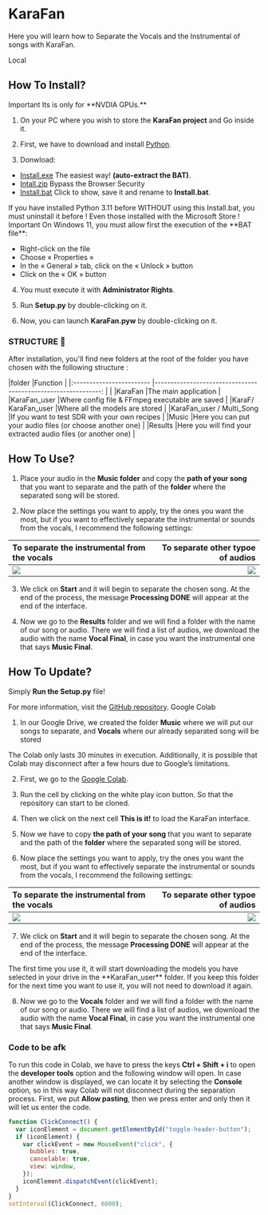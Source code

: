 # KaraFan

Here you will learn how to Separate the Vocals and the Instrumental of songs with KaraFan.

Local

## How To Install?


<Callout type="warning" emoji="⚠️">
  Important Its is only for **NVDIA GPUs.**
</Callout>

1. On your PC where you wish to store the **KaraFan project** and Go inside it.
2. First, we have to download and install [Python](https://www.python.org/ftp/python/3.11.0/python-3.11.0-amd64.exe).

3. Donwload:

- [Install.exe](https://github.com/Captain-FLAM/KaraFan/wiki/Data/Install.exe) The easiest way! **(auto-extract the BAT)**.
- [Intall.zip](https://github.com/Captain-FLAM/KaraFan/wiki/Data/Install.zip) Bypass the Browser Security
- [Install.bat](https://github.com/Captain-FLAM/KaraFan/wiki/Data/Install.bat) Click to show, save it and rename to **Install.bat**.

<Callout type="info" emoji="ℹ️">
  If you have installed Python 3.11 before WITHOUT using this Install.bat, you
  must uninstall it before ! Even those installed with the Microsoft Store !
</Callout>

<Callout type="Reactnode" emoji="💡">
 Important
 On Windows 11, you must allow first the execution of the **BAT file**:

- Right-click on the file
- Choose « Properties »
- In the « General » tab, click on the « Unlock » button
- Click on the « OK » button
</Callout>

4. You must execute it with **Administrator Rights**.

5. Run **Setup.py** by double-clicking on it.

6. Now, you can launch **KaraFan.pyw** by double-clicking on it.

### STRUCTURE 📂

After installation, you'll find new folders at the root of the folder you have chosen with the following structure :

|folder |Function |
|:------------------------ |-------------------------------------------------------------: | |
|KaraFan |The main application |
|KaraFan_user |Where config file & FFmpeg executable are saved |
|KaraF/ KaraFan_user |Where all the models are stored |
|KaraFan_user / Multi_Song |If you want to test SDR with your own recipes |
|Music |Here you can put your audio files (or choose another one) |
|Results |Here you will find your extracted audio files (or another one) |

## How To Use?

1. Place your audio in the **Music folder** and copy the **path of your song** that you want to separate and the path of the **folder** where the separated song will be stored.

2. Now place the settings you want to apply, try the ones you want the most, but if you want to effectively separate the instrumental or sounds from the vocals, I recommend the following settings:

| To separate the instrumental from the vocals | To separate other typoe of audios |
| :------------------------------------------- | --------------------------------: |
| ![](/Karafan-Vocals.png)                     |           ![](/Karafan-Other.png) |

3. We click on **Start** and it will begin to separate the chosen song. At the end of the process, the message **Processing DONE** will appear at the end of the interface.

4. Now we go to the **Results** folder and we will find a folder with the name of our song or audio. There we will find a list of audios, we download the audio with the name **Vocal Final**, in case you want the instrumental one that says **Music Final**.

## How To Update?

Simply **Run the Setup.py** file!

For more information, visit the [GitHub repository](https://github.com/Captain-FLAM/KaraFan).
Google Colab

1. In our Google Drive, we created the folder **Music** where we will put our songs to separate, and **Vocals** where our already separated song will be stored

<Callout type="warning" emoji="⚠️">
  The Colab only lasts 30 minutes in execution. Additionally, it is possible
  that Colab may disconnect after a few hours due to Google’s limitations.
</Callout>

2. First, we go to the [Google Colab](https://colab.research.google.com/github/Eddycrack864/KaraFan/blob/master/KaraFan_Improved_Version.ipynb).

3. Run the cell by clicking on the white play icon button. So that the repository can start to be cloned.

4. Then we click on the next cell **This is it!** to load the KaraFan interface.

5. Now we have to copy **the path of your song** that you want to separate and the path of the **folder** where the separated song will be stored.

6. Now place the settings you want to apply, try the ones you want the most, but if you want to effectively separate the instrumental or sounds from the vocals, I recommend the following settings:

| To separate the instrumental from the vocals | To separate other typoe of audios |
| :------------------------------------------- | --------------------------------: |
| ![](/Karafan-Vocals.png)                     |           ![](/Karafan-Other.png) |

7. We click on **Start** and it will begin to separate the chosen song. At the end of the process, the message **Processing DONE** will appear at the end of the interface.

<Callout type="info" emoji="ℹ️">
  The first time you use it, it will start downloading the models you have
  selected in your drive in the **KaraFan_user** folder. If you keep this folder
  for the next time you want to use it, you will not need to download it again.
</Callout>

8. Now we go to the **Vocals** folder and we will find a folder with the name of our song or audio. There we will find a list of audios, we download the audio with the name **Vocal Final**, in case you want the instrumental one that says **Music Final**.

### Code to be afk

To run this code in Colab, we have to press the keys **Ctrl + Shift + i** to open the **developer tools** option and the following window will open. In case another window is displayed, we can locate it by selecting the **Console** option, so in this way Colab will not disconnect during the separation process. First, we put **Allow pasting**, then we press enter and only then it will let us enter the code.

```js
function ClickConnect() {
  var iconElement = document.getElementById("toggle-header-button");
  if (iconElement) {
    var clickEvent = new MouseEvent("click", {
      bubbles: true,
      cancelable: true,
      view: window,
    });
    iconElement.dispatchEvent(clickEvent);
  }
}
setInterval(ClickConnect, 6000);
```
